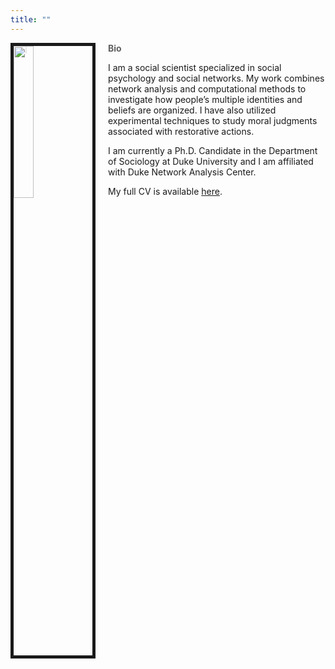 ```yaml
---
title: ""
---
```


<link rel="stylesheet" href="styles.css" type="text/css">

<img src="images/MC.jpg" style="width:25%; border:5px solid; margin-right: 20px" align="left">

>**Bio**

I am a social scientist specialized in social psychology and social networks. My work combines network analysis and computational methods to investigate how people’s multiple identities and beliefs are organized. I have also utilized experimental techniques to study moral judgments associated with restorative actions. 

I am currently a Ph.D. Candidate in the Department of Sociology at Duke University and I am affiliated with Duke Network Analysis Center. 

My full CV is available [here](files/CV.pdf).
